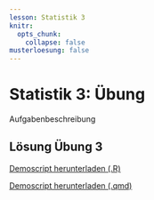 ```yaml
---
lesson: Statistik 3
knitr:
  opts_chunk: 
    collapse: false
musterloesung: false
---
```


# Statistik 3: Übung

Aufgabenbeschreibung



::::{.content-hidden unless-meta="musterloesung"}

:::{.callout-note}

## Lösung Übung 3

[Demoscript herunterladen (.R)](../purl/Statistik3_Uebung.R){.dld}

[Demoscript herunterladen (.qmd)](../purl/Statistik3_Uebung.qmd){.dld}


```r

```

:::
:::: 
